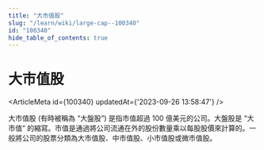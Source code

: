 ```yaml
---
title: "大市值股"
slug: "/learn/wiki/large-cap--100340"
id: "100340"
hide_table_of_contents: true
---
```



# 大市值股

<ArticleMeta id={100340} updatedAt={'2023-09-26 13:58:47'} />
<div className='border-solid border-b border-t-0 my-4 border-[var(--ifm-color-gray-300)]' />

大市值股 (有時被稱為 “大盤股”) 是指市值超過 100 億美元的公司。大盤股是 “大市值” 的縮寫。市值是通過將公司流通在外的股份數量乘以每股股價來計算的。一般將公司的股票分類為大市值股、中市值股、小市值股或微市值股。
